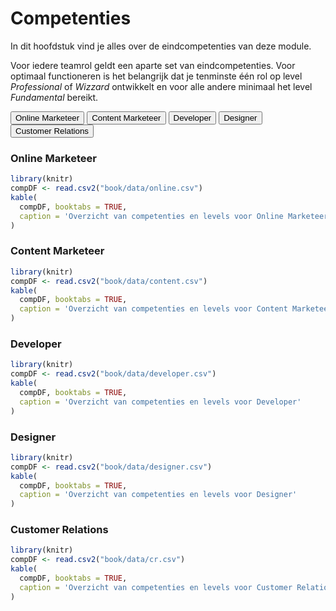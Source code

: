 # Competenties

In dit hoofdstuk vind je alles over de eindcompetenties van deze module.

Voor iedere teamrol geldt een aparte set van eindcompetenties. Voor optimaal functioneren is het belangrijk dat je tenminste één rol op level *Professional* of *Wizzard* ontwikkelt en voor alle andere minimaal het level *Fundamental* bereikt.

<div class="tab">
  <button class="tablinks" onclick="openTab(event, 'Online Marketeer')" id="defaultOpen">Online Marketeer</button>
  <button class="tablinks" onclick="openTab(event, 'Content Marketeer')">Content Marketeer</button>
  <button class="tablinks" onclick="openTab(event, 'Developer')">Developer</button>
  <button class="tablinks" onclick="openTab(event, 'Designer')">Designer</button>
  <button class="tablinks" onclick="openTab(event, 'Customer Relations')">Customer Relations</button>
</div>

<div id="Online Marketeer" class="tabcontent">
  <h3>Online Marketeer</h3>
<p>  
```r
library(knitr)
compDF <- read.csv2("book/data/online.csv")
kable(
  compDF, booktabs = TRUE,
  caption = 'Overzicht van competenties en levels voor Online Marketeer'
)
```
<p>
</div>

<div id="Content Marketeer" class="tabcontent">
  <h3>Content Marketeer</h3>
   <p>  
```r
library(knitr)
compDF <- read.csv2("book/data/content.csv")
kable(
  compDF, booktabs = TRUE,
  caption = 'Overzicht van competenties en levels voor Content Marketeer'
)
```
  <p>
</div>

<div id="Developer" class="tabcontent">
  <h3>Developer</h3>
  <p>  
```r
library(knitr)
compDF <- read.csv2("book/data/developer.csv")
kable(
  compDF, booktabs = TRUE,
  caption = 'Overzicht van competenties en levels voor Developer'
)
```
  <p>
</div>

<div id="Designer" class="tabcontent">
  <h3>Designer</h3>
  <p>  
```r
library(knitr)
compDF <- read.csv2("book/data/designer.csv")
kable(
  compDF, booktabs = TRUE,
  caption = 'Overzicht van competenties en levels voor Designer'
)
```
  <p>
</div>

<div id="Customer Relations" class="tabcontent">
  <h3>Customer Relations</h3>
  <p>  
```r
library(knitr)
compDF <- read.csv2("book/data/cr.csv")
kable(
  compDF, booktabs = TRUE,
  caption = 'Overzicht van competenties en levels voor Customer Relations'
)
```
  <p>
</div>

<script>
function openTab(evt, cityName) {
    // Declare all variables
    var i, tabcontent, tablinks;

    // Get all elements with class="tabcontent" and hide them
    tabcontent = document.getElementsByClassName("tabcontent");
    for (i = 0; i < tabcontent.length; i++) {
        tabcontent[i].style.display = "none";
    }

    // Get all elements with class="tablinks" and remove the class "active"
    tablinks = document.getElementsByClassName("tablinks");
    for (i = 0; i < tablinks.length; i++) {
        tablinks[i].className = tablinks[i].className.replace(" active", "");
    }

    // Show the current tab, and add an "active" class to the button that opened the tab
    document.getElementById(cityName).style.display = "block";
    evt.currentTarget.className += " active";
}

// Get the element with id="defaultOpen" and click on it
document.getElementById("defaultOpen").click();
</script>
